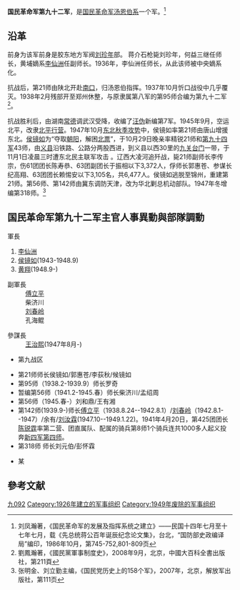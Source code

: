 {{Infobox Military Unit
|unit_name=国民革命军第九十二军
|image=Flag of the Republic of China Army.svg
|caption=國民革命軍軍旗
|country={{ROC}}
|allegiance={{ROC}}<br>{{Kmt|22px}}
|branch=正规军
|dates= 1926年－1949年
|type=[[軍隊|軍隊]]
|role=
|size=3个师 
|command_structure=
|last_commander=
|garrison=[[北平|北平]]
|colonel_of_the_regiment=
|nickname=
|motto=
|colors=
|march=
|mascot=
|battles=  
|notable_commanders= 
|anniversaries=
}}
'''国民革命军第九十二军'''，是[[国民革命军|国民革命军]][[汤恩伯|汤恩伯系]]一个军。<ref>刘凤瀚著，《国民革命军的发展及指挥系统之建立》——民国十四年七月至十七年七月，载《先总统蒋公百年诞辰纪念论文集》，台北，“国防部史政编译局”编印，1986年10月，第745-752,801-809页</ref>
== 沿革 ==   
前身为该军前身是胶东地方军阀[[刘珍年|刘珍年]]部。<!--1928年9月，国民革命军在北伐战争中击溃直、鲁联军后，刘珍年在胶动收抚直、鲁败兵与地方民团合编为国民革命军暂编第1军，刘珍年任军长。下辖第1师，刘珍年兼任师长；第2师，梁立柱任师长；第3师，何益三任师长；第4师，李锡相任师长；第5师，施忠诚任师长。1929年5月编遣时，暂编第1军缩编为新编第3师，刘珍年任师长，何益三任副师长，原所属的5个师合编为第1旅、第2旅、第3旅。第1旅，刘珍年兼任旅长；第2旅，梁立柱任旅长；第3旅，张銮基任旅长。1930年3月，新编第3师改为陆军第21师；6月，第21师扩编为第17军，刘珍年任军长。下辖第1、第2、第3旅编制不变。1931年，该军番号被撤消后，该军恢复原第21师番号，刘珍年复任师长，并将所辖第3旅改为独立旅。1932年，刘珍年率部在胶东占据城市13座，企图割据胶东时，被蒋介石调至江西上饶一带与红军作战，被红军打败。-->蒋介石枪毙刘珍年，何益三继任师长，黄埔嫡系[[李仙洲|李仙洲]]任副师长。1936年，李仙洲任师长，从此该师被中央嫡系化。

抗战后，第21师由陕北开赴[[南口|南口]]，归汤恩伯指挥。1937年10月忻口战役中几乎覆灭。1938年2月残部开至郑州休整，与原隶属第八军的第95师合编为第九十二军<ref>劉鳳瀚著，《國民黨軍事制度史》，2008年9月，北京，中國大百科全書出版社，第211頁</ref>。<!--，随汤恩伯调鲁南参加了徐州会战。同年5月，该军在徐州会战后，退至湘北九岭一带休整并担任该地区的防御任务。7月，该军奉命增援九江，在瑞昌与日军作战中伤亡约两个团，后撤至湖南平江一带休整。1939年9月，该军第95师调离该军建制，另将第32军第142师拨归该军建制，傅立平任师长。同年冬，该军奉命开抵鄂北襄阳、樊城、随县、老河口一带驻防。1940年5月，该军参加枣宜会战，在宜昌东南马家寨一带与日军作战中，第21师第63团被全歼。此次战役后该军退至宜昌休整。10月，调驻皖北。1941年，该军在参加涡阳、蒙城战役中遭受重大伤亡。此次作战后，江汉师管区拨河南、湖北新兵4,000余人补入该军。2月，又骑兵第2军暂编第56师拨归该军建制。此时，该军下辖：第21师，侯镜如任施师长；第142师，傅立平任师长；暂编第56师，柴济川任师长。1943年，该军隶属第28集团军时，奉命由皖北调往山东增援于学忠部，途中李仙洲升任第28集团军总司令，侯镜如升任该军军长，傅立平、柴济川为副军长。下辖：第21师，黄恢亚任师长；第142师。刘春岭任师长；暂编第56师，孟绍周任师长。该军到山东后，多次参加对日军的作战，伤亡惨重，每团仅剩残余官兵400余人，重武器全部丢光，在退回皖北进行休整后，旋即调往河南许昌。1944年3月，国民政府为增强长江防务，调该军从河南赴四川万县。7月，该军调至湘西石门后隶属第6战区，参加了长（沙）衡（阳）会战。1945年春，该军奉命开往湖南常德休整时，暂编第56师被裁减，另将第39军第56师拨归该军建制。此时。该军下辖：第21师，郭惠苍任师长；第56师，刘和鼎任师长；第142师，刘春岭任师长。4月该军参加了湘西等会战。-->

抗战胜利后，由湖南[[常德|常德]]调武汉受降，收编了[[汪伪军|汪伪]]新编第7军。1945年9月，空运北平，改隶[[北平行营|北平行营]]。1947年10月[[东北秋季攻势|东北秋季攻势]]中，侯镜如率第21师由唐山增援东北。[[侯镜如|侯镜如]]为“夺取[[朝阳县|朝阳]]，解困[[北票|北票]]”，于10月29日晚亲率精锐21师和[[国民革命军第九十四军|第九十四军]]43师，由[[义县|义县]]沿铁路、公路分两股西进，到义县以西30里的[[九关台门|九关台门]]一带，于11月1日凌晨三时遭东北民主联军攻击<!--。11月2日晨两师被完全压缩于长不及二十里、宽不及十里的一条狭长地带内，侯镜如带一个营和卫士班突围。四十三师也及时撤走。21师除一个营突围外，其余被追击部队四面包围。师长郭惠苍向东突围跑了十几里在和家信子被追上，副师长李傅宗被毙，师长郭惠苍被俘-->。辽西大凌河追歼战，毙21师副师长李传宗，伤61团团长陈寿恭、63团副团长于振相以下3,372人，俘师长郭惠苍、参谋长纪高翔、63团团长赖惕安以下3,105名，共6,477人。侯镜如逃脱至锦州，重建第21师。第56师、第142师由冀东调防天津，改为华北剿总机动部队。1947年冬增编第318师。<ref>张明金、刘立勤主编，《国民党历史上的158个军》，2007年，北京，解放军出版社，第111页</ref><!--1948年夏，该军为配合国民党军在东北战场的作战，奉命进至冀热辽地区，主力集结与平古、北宁路沿线。1948年9月，侯镜如升任第17兵团司令，黄翔接任军长，调往北平。1949年1月北平和平解放，该军接受和平改编。第318师在师长彭怀霖的率领下由海路撤逃杭州。  -->
 
== 国民革命军第九十二军主官人事異動與部隊調動 ==
<div class="NavFrame" style="text-align: left; width:100%">	
{{HideH|[[File:Flag_of_the_Republic_of_China_Army.svg|30px]] 主官、副主官人事異動}}
; 軍長
# [[李仙洲|李仙洲]]
# [[侯镜如|侯镜如]](1943-1948.9)
# [[黄翔|黄翔]](1948.9-)
; 副軍長
:[[傅立平|傅立平]] 
:柴济川
:[[刘春岭|刘春岭]] 
:孔海鲲
 
; 參謀長
:[[王治熙|王治熙]](1947年8月-)
{{Hidef}}</div>

<div class="NavFrame" style="text-align: left; width:100%">	
{{HideH|[[File:Flag_of_the_Republic_of_China_Army.svg|30px]] 隸屬情況}}
*第九战区
 
{{HideF}}</div>

<div class="NavFrame" style="text-align: left; width:100%">	
{{HideH|[[File:Flag_of_the_Republic_of_China_Army.svg|30px]] 下轄部隊調動}}
* 第21师师长侯镜如/郭惠苍/李荻秋/候镜如
* 第95师（1938.2-1939.9）师长罗奇
* 暂编第56师（1941.2-1945.春）师长柴济川/孟绍周
* 第56师（1945.春-）刘和鼎/王有湘
*第142师(1939.9-)师长[[傅立平|傅立平]]（1938.8.24--1942.8.1）/[[刘春岭|刘春岭]]（1942.8.1--1947）/余有/[[刘汝霖|刘汝霖]](1947.10--1949.1.22)。1941年4月20日，第425团团长[[陈锐霆|陈锐霆]]率第二营、团直属队、配属的骑兵第8师1个骑兵连共1000多人起义投奔[[新四军第四师|新四军第四师]]。
*第318师 师长刘元伯/彭怀霖

{{Hidef}}</div>

<div class="NavFrame" style="text-align: left; width:100%">	
{{hideh|[[File:Flag_of_the_Republic_of_China_Army.svg|30px]] 殉職將官}}
*某
{{HideF}}</div>

== 參考文献 ==
{{Reflist|2}}

{{國民革命軍的軍}}

[[Category:国民革命军的军|九092]]
[[Category:1926年建立的军事组织|Category:1926年建立的军事组织]]
[[Category:1949年废除的军事组织|Category:1949年废除的军事组织]]